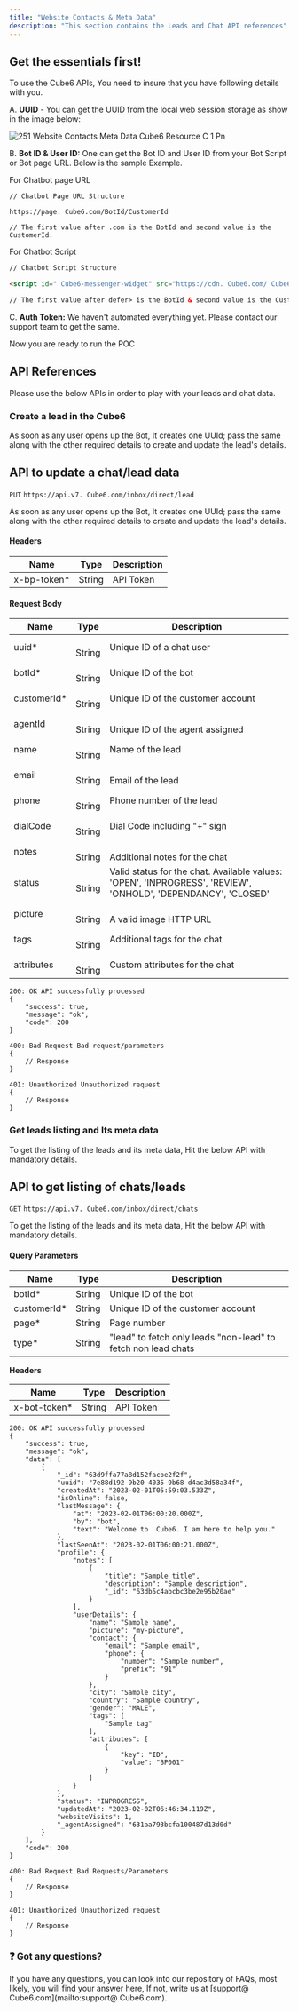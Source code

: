 ```yaml
---
title: "Website Contacts & Meta Data"
description: "This section contains the Leads and Chat API references"
---
```


## **Get the essentials first\!**

To use the  Cube6 APIs, You need to insure that you have following details with you.

A. **UUID** - You can get the UUID from the local web session storage as show in the image below:

![251 Website Contacts Meta Data  Cube6 Resource C 1 Pn](/images/api-references/website-contact-metadata/251.website_contacts__meta_data__Cube6_resource_c-1.png)

B. **Bot ID & User ID:** One can get the Bot ID and User ID from your Bot Script or Bot page URL. Below is the sample Example.

For Chatbot page URL

```
// Chatbot Page URL Structure

https://page. Cube6.com/BotId/CustomerId

// The first value after .com is the BotId and second value is the CustomerId.
```

For Chatbot Script

```html
// Chatbot Script Structure

<script id=" Cube6-messenger-widget" src="https://cdn. Cube6.com/ Cube6.js" defer>BotId,CustomerId</script>

// The first value after defer> is the BotId & second value is the CustomerId.
```

C. **Auth Token:** We haven't automated everything yet. Please contact our support team to get the same.

Now you are ready to run the POC

## **API References**

Please use the below APIs in order to play with your leads and chat data.

### **Create a lead in the  Cube6**

As soon as any user opens up the Bot, It creates one UUId; pass the same along with the other required details to create and update the lead's details.

## **API to update a chat/lead data**

`PUT` `https://api.v7. Cube6.com/inbox/direct/lead`

As soon as any user opens up the Bot, It creates one UUId; pass the same along with the other required details to create and update the lead's details.

#### **Headers**

| **Name**     | **Type** | **Description** |
| ------------ | -------- | --------------- |
| x-bp-token\* | String   | API Token       |

#### **Request Body**

| **Name**     | **Type**     | **Description**                                                                                               |
| ------------ | ------------ | ------------------------------------------------------------------------------------------------------------- |
| uuid\*       | <br />String | Unique ID of a chat user                                                                                      |
| botId\*      | <br />String | Unique ID of the bot                                                                                          |
| customerId\* | <br />String | Unique ID of the customer account                                                                             |
| agentId      | <br />String | <br />Unique ID of the agent assigned                                                                         |
| name         | <br />String | Name of the lead                                                                                              |
| email        | <br />String | <br />Email of the lead                                                                                       |
| phone        | <br />String | Phone number of the lead                                                                                      |
| dialCode     | <br />String | Dial Code including "\+" sign                                                                                 |
| notes        | <br />String | <br />Additional notes for the chat                                                                           |
| status       | <br />String | Valid status for the chat. Available values: 'OPEN', 'INPROGRESS', 'REVIEW', 'ONHOLD', 'DEPENDANCY', 'CLOSED' |
| picture      | <br />String | <br />A valid image HTTP URL                                                                                  |
| tags         | <br />String | Additional tags for the chat                                                                                  |
| attributes   | <br />String | Custom attributes for the chat                                                                                |

<CodeGroup>

```
200: OK API successfully processed
{
    "success": true,
    "message": "ok",
    "code": 200
}
```


```
400: Bad Request Bad request/parameters
{
    // Response
}
```


```
401: Unauthorized Unauthorized request
{
    // Response
}
```

</CodeGroup>

### **Get leads listing and Its meta data**

To get the listing of the leads and its meta data, Hit the below API with mandatory details.

## **API to get listing of chats/leads**

`GET` `https://api.v7. Cube6.com/inbox/direct/chats`

To get the listing of the leads and its meta data, Hit the below API with mandatory details.

#### **Query Parameters**

| **Name**     | **Type** | **Description**                                                |
| ------------ | -------- | -------------------------------------------------------------- |
| botId\*      | String   | Unique ID of the bot                                           |
| customerId\* | String   | Unique ID of the customer account                              |
| page\*       | String   | Page number                                                    |
| type\*       | String   | "lead" to fetch only leads  "non-lead" to fetch non lead chats |

**Headers**

| **Name**      | **Type** | **Description** |
| ------------- | -------- | --------------- |
| x-bot-token\* | String   | API Token       |

<CodeGroup>

```
200: OK API successfully processed
{
    "success": true,
    "message": "ok",
    "data": [
        {
            "_id": "63d9ffa77a8d152facbe2f2f",
            "uuid": "7e88d192-9b20-4035-9b68-d4ac3d58a34f",
            "createdAt": "2023-02-01T05:59:03.533Z",
            "isOnline": false,
            "lastMessage": {
                "at": "2023-02-01T06:00:20.000Z",
                "by": "bot",
                "text": "Welcome to  Cube6. I am here to help you."
            },
            "lastSeenAt": "2023-02-01T06:00:21.000Z",
            "profile": {
                "notes": [
                    {
                        "title": "Sample title",
                        "description": "Sample description",
                        "_id": "63db5c4abcbc3be2e95b20ae"
                    }
                ],
                "userDetails": {
                    "name": "Sample name",
                    "picture": "my-picture",
                    "contact": {
                        "email": "Sample email",
                        "phone": {
                            "number": "Sample number",
                            "prefix": "91"
                        }
                    },
                    "city": "Sample city",
                    "country": "Sample country",
                    "gender": "MALE",
                    "tags": [
                        "Sample tag"
                    ],
                    "attributes": [
                        {
                            "key": "ID",
                            "value": "BP001"
                        }
                    ]
                }
            },
            "status": "INPROGRESS",
            "updatedAt": "2023-02-02T06:46:34.119Z",
            "websiteVisits": 1,
            "_agentAssigned": "631aa793bcfa100487d13d0d"
        }
    ],
    "code": 200
}
```


```
400: Bad Request Bad Requests/Parameters
{
    // Response
}
```


```
401: Unauthorized Unauthorized request
{
    // Response
}
```

</CodeGroup>

### **❓ Got any questions?**

If you have any questions, you can look into our repository of FAQs, most likely, you will find your answer here, If not, write us at [support@ Cube6.com](mailto:support@ Cube6.com).